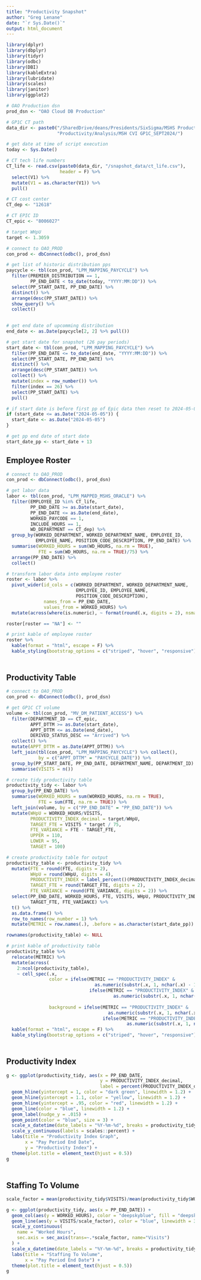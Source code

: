```yaml
---
title: "Productivity Snapshot"
author: "Greg Lenane"
date: "`r Sys.Date()`"
output: html_document
---
```


```{=html}
<style type="text/css">
.main-container {
  max-width: 1800px;
  margin-left: auto;
  margin-right: auto;
}
</style>
```

```r
library(dplyr)
library(dbplyr)
library(tidyr)
library(odbc)
library(DBI)
library(kableExtra)
library(lubridate)
library(scales)
library(janitor)
library(ggplot2)

# OAO Production dsn
prod_dsn <- "OAO Cloud DB Production"

# GP1C CT path
data_dir <- paste0("/SharedDrive/deans/Presidents/SixSigma/MSHS Productivity/",
                   "Productivity/Analysis/MSH CVI GP1C_SEPT2024/")

# get date at time of script execution
today <- Sys.Date()

# CT tech life numbers
CT_life <- read.csv(paste0(data_dir, "/snapshot_data/ct_life.csv"), 
                    header = F) %>%
  select(V1) %>%
  mutate(V1 = as.character(V1)) %>%
  pull()

# CT cost center
CT_dep <- "12618"

# CT EPIC ID
CT_epic <- "8006027"

# target WHpU
target <- 1.3059
```

```r
# connect to OAO_PROD
con_prod <- dbConnect(odbc(), prod_dsn)

# get list of historic distribution pps
paycycle <- tbl(con_prod, "LPM_MAPPING_PAYCYCLE") %>%
  filter(PREMIER_DISTRIBUTION == 1,
         PP_END_DATE < to_date(today, "YYYY:MM:DD")) %>%
  select(PP_START_DATE, PP_END_DATE) %>%
  distinct() %>%
  arrange(desc(PP_START_DATE)) %>%
  show_query() %>%
  collect() 
  

# get end date of upcomming distribution
end_date <- as.Date(paycycle[2, 2] %>% pull())

# get start date for snapshot (26 pay periods)
start_date <- tbl(con_prod, "LPM_MAPPING_PAYCYCLE") %>% 
  filter(PP_END_DATE <= to_date(end_date, "YYYY:MM:DD")) %>%
  select(PP_START_DATE, PP_END_DATE) %>%
  distinct() %>%
  arrange(desc(PP_START_DATE)) %>%
  collect() %>%
  mutate(index = row_number()) %>%
  filter(index == 26) %>%
  select(PP_START_DATE) %>%
  pull()

# if start date is before first pp of Epic data then reset to 2024-05-05
if (start_date <= as.Date("2024-05-05")) {
  start_date <- as.Date("2024-05-05")
}

# get pp end date of start date
start_date_pp <- start_date + 13
```

## Employee Roster
<div style="margin-bottom:50px;">
```r
# connect to OAO_PROD
con_prod <- dbConnect(odbc(), prod_dsn)

# get labor data
labor <- tbl(con_prod, "LPM_MAPPED_MSHS_ORACLE") %>%
  filter(EMPLOYEE_ID %in% CT_life,
         PP_END_DATE >= as.Date(start_date),
         PP_END_DATE <= as.Date(end_date),
         WORKED_PAYCODE == 1,
         INCLUDE_HOURS == 1,
         WD_DEPARTMENT == CT_dep) %>%
  group_by(WORKED_DEPARTMENT, WORKED_DEPARTMENT_NAME, EMPLOYEE_ID, 
           EMPLOYEE_NAME, POSITION_CODE_DESCRIPTION, PP_END_DATE) %>%
  summarise(WORKED_HOURS = sum(WD_HOURS, na.rm = TRUE),
            FTE = sum(WD_HOURS, na.rm = TRUE)/75) %>%
  arrange(PP_END_DATE) %>%
  collect() 

# transform labor data into employee roster
roster <- labor %>%
  pivot_wider(id_cols = c(WORKED_DEPARTMENT, WORKED_DEPARTMENT_NAME,
                          EMPLOYEE_ID, EMPLOYEE_NAME,
                          POSITION_CODE_DESCRIPTION),
              names_from = PP_END_DATE,
              values_from = WORKED_HOURS) %>%
  mutate(across(where(is.numeric), ~ format(round(.x, digits = 2), nsmall = 2)))

roster[roster == "NA"] <- ""

# print kable of employee roster
roster %>%
  kable(format = "html", escape = F) %>%
  kable_styling(bootstrap_options = c("striped", "hover", "responsive"))
```
</div>

## Productivity Table
<div style="margin-bottom:50px;">
```r
# connect to OAO_PROD
con_prod <- dbConnect(odbc(), prod_dsn)

# get GP1C CT volume
volume <- tbl(con_prod, "MV_DM_PATIENT_ACCESS") %>%
  filter(DEPARTMENT_ID == CT_epic,
         APPT_DTTM >= as.Date(start_date),
         APPT_DTTM <= as.Date(end_date),
         DERIVED_STATUS_DESC == "Arrived") %>%
  collect() %>%
  mutate(APPT_DTTM = as.Date(APPT_DTTM)) %>%
  left_join(tbl(con_prod, "LPM_MAPPING_PAYCYCLE") %>% collect(), 
            by = c("APPT_DTTM" = "PAYCYCLE_DATE")) %>%
  group_by(PP_START_DATE, PP_END_DATE, DEPARTMENT_NAME, DEPARTMENT_ID) %>%
  summarise(VISITS = n())

# create tidy productivity table
productivity_tidy <- labor %>%
  group_by(PP_END_DATE) %>%
  summarise(WORKED_HOURS = sum(WORKED_HOURS, na.rm = TRUE),
            FTE = sum(FTE, na.rm = TRUE)) %>%
  left_join(volume, by = c("PP_END_DATE" = "PP_END_DATE")) %>%
  mutate(WHpU = WORKED_HOURS/VISITS,
         PRODUCTIVITY_INDEX_decimal = target/WHpU,
         TARGET_FTE = VISITS * target / 75,
         FTE_VARIANCE = FTE - TARGET_FTE,
         UPPER = 110,
         LOWER = 95,
         TARGET = 100)

# create productivity table for output
productivity_table <- productivity_tidy %>%
  mutate(FTE = round(FTE, digits = 2),
         WHpU = round(WHpU, digits = 4),
         PRODUCTIVITY_INDEX = label_percent()(PRODUCTIVITY_INDEX_decimal),
         TARGET_FTE = round(TARGET_FTE, digits = 2),
         FTE_VARIANCE = round(FTE_VARIANCE, digits = 2)) %>%
  select(PP_END_DATE, WORKED_HOURS, FTE, VISITS, WHpU, PRODUCTIVITY_INDEX,
         TARGET_FTE, FTE_VARIANCE) %>%
  t() %>%
  as.data.frame() %>%
  row_to_names(row_number = 1) %>%
  mutate(METRIC = row.names(.), .before = as.character(start_date_pp))

rownames(productivity_table) <- NULL

# print kable of productivity table
productivity_table %>%
  relocate(METRIC) %>%
  mutate(across(
    2:ncol(productivity_table),
    ~ cell_spec(.x,
                color = ifelse(METRIC == "PRODUCTIVITY_INDEX" &
                                 as.numeric(substr(.x, 1, nchar(.x) - 1)) > 110, "black",
                               ifelse(METRIC == "PRODUCTIVITY_INDEX" &
                                        as.numeric(substr(.x, 1, nchar(.x) - 1)) < 95, "white", "black")),
                
                background = ifelse(METRIC == "PRODUCTIVITY_INDEX" &
                                      as.numeric(substr(.x, 1, nchar(.x) - 1)) > 110, "yellow",
                                    ifelse(METRIC == "PRODUCTIVITY_INDEX" &
                                             as.numeric(substr(.x, 1, nchar(.x) - 1)) < 95, "red", "white"))))) %>%
  kable(format = "html", escape = F) %>%
  kable_styling(bootstrap_options = c("striped", "hover", "responsive"))
```
</div>

## Productivity Index
<div style="margin-bottom:50px;">
```r
g <- ggplot(productivity_tidy, aes(x = PP_END_DATE, 
                                   y = PRODUCTIVITY_INDEX_decimal,
                                   label = percent(PRODUCTIVITY_INDEX_decimal))) + 
  geom_hline(yintercept = 1, color = "dark green", linewidth = 1.2) +
  geom_hline(yintercept = 1.1, color = "yellow", linewidth = 1.2) +
  geom_hline(yintercept = .95, color = "red", linewidth = 1.2) +
  geom_line(color = "blue", linewidth = 1.2) + 
  geom_label(nudge_y = .015) +
  geom_point(color = "blue", size = 3) +
  scale_x_datetime(date_labels = "%Y-%m-%d", breaks = productivity_tidy$PP_END_DATE) +
  scale_y_continuous(labels = scales::percent) +
  labs(title = "Productivity Index Graph",
       x = "Pay Period End Date",
       y = "Productivity Index") +
  theme(plot.title = element_text(hjust = 0.5))
g
```
</div>

## Staffing To Volume
<div style="margin-bottom:50px;">
```r
scale_factor = mean(productivity_tidy$VISITS)/mean(productivity_tidy$WORKED_HOURS)

g <- ggplot(productivity_tidy, aes(x = PP_END_DATE)) + 
  geom_col(aes(y = WORKED_HOURS), color = "deepskyblue", fill = "deepskyblue") + 
  geom_line(aes(y = VISITS/scale_factor), color = "blue", linewidth = 3) +
  scale_y_continuous(
    name = "Worked Hours",
    sec.axis = sec_axis(trans=~.*scale_factor, name="Visits")
  ) +
  scale_x_datetime(date_labels = "%Y-%m-%d", breaks = productivity_tidy$PP_END_DATE) +
  labs(title = "Staffing To Volume",
       x = "Pay Period End Date") +
  theme(plot.title = element_text(hjust = 0.5))
g
```
</div>
